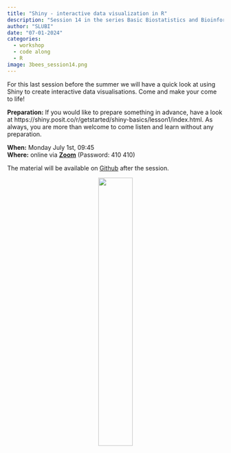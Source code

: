 ```yaml
---
title: "Shiny - interactive data visualization in R"
description: "Session 14 in the series Basic Biostatistics and Bioinformatics"
author: "SLUBI"
date: "07-01-2024"
categories:
  - workshop
  - code along
  - R
image: 3bees_session14.png
---
```


For this last session before the summer we will have a quick look at using Shiny to create interactive data visualisations. Come and make your come to life!
 
**Preparation:**  If you would like to prepare something in advance, have a look at https://shiny.posit.co/r/getstarted/shiny-basics/lesson1/index.html. 
As always, you are more than welcome to come listen and learn without any preparation. 
 
**When:** Monday July 1st, 09:45 \
**Where:** online via **[Zoom](https://slu-se.zoom.us/j/69486568642)** (Password: 410 410)

The material will be available on [Github](https://github.com/SLUBioinformaticsInfrastructure/Three_Bees_Workshop_Series) after the session.

<center>
![](../../../images/3bees_fulltext_ampersand2.png){.class width=40%}